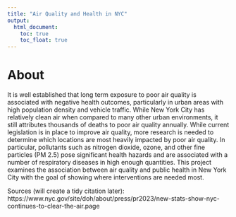 ```yaml
---
title: "Air Quality and Health in NYC"
output: 
  html_document:
    toc: true
    toc_float: true
---
```



# About

It is well established that long term exposure to poor air quality is associated with negative health outcomes, particularly in urban areas with high population density and vehicle traffic. While New York City has relatively clean air when compared to many other urban environments, it still attributes thousands of deaths to poor air quality annually. While current legislation is in place to improve air quality, more research is needed to determine which locations are most heavily impacted by poor air quality. In particular, pollutants such as nitrogen dioxide, ozone, and other fine particles (PM 2.5) pose significant health hazards and are associated with a number of respiratory diseases in high enough quantities. This project examines the association between air quality and public health in New York City with the goal of showing where interventions are needed most.


Sources (will create a tidy citation later): 
https://www.nyc.gov/site/doh/about/press/pr2023/new-stats-show-nyc-continues-to-clear-the-air.page
